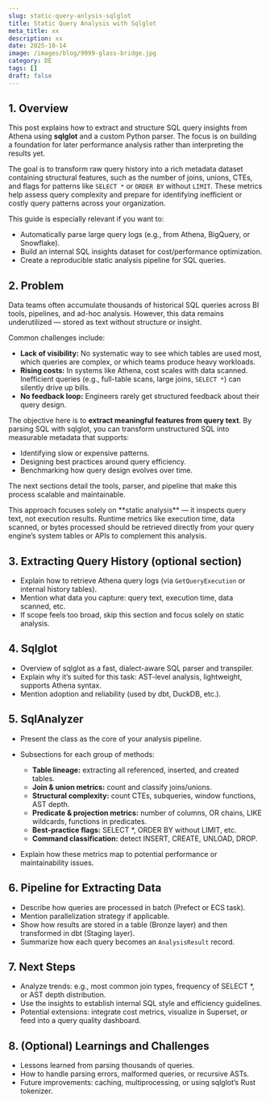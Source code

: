 ```yaml
---
slug: static-query-anlysis-sqlglot
title: Static Query Analysis with Sqlglot
meta_title: xx
description: xx
date: 2025-10-14
image: /images/blog/9999-glass-bridge.jpg
category: DE
tags: []
draft: false
---
```


## 1. Overview

This post explains how to extract and structure SQL query insights from Athena using **sqlglot** and a custom Python parser. The focus is on building a foundation for later performance analysis rather than interpreting the results yet.

The goal is to transform raw query history into a rich metadata dataset containing structural features, such as the number of joins, unions, CTEs, and flags for patterns like `SELECT *` or `ORDER BY` without `LIMIT`. These metrics help assess query complexity and prepare for identifying inefficient or costly query patterns across your organization.

This guide is especially relevant if you want to:

* Automatically parse large query logs (e.g., from Athena, BigQuery, or Snowflake).
* Build an internal SQL insights dataset for cost/performance optimization.
* Create a reproducible static analysis pipeline for SQL queries.

## 2. Problem

Data teams often accumulate thousands of historical SQL queries across BI tools, pipelines, and ad-hoc analysis. However, this data remains underutilized — stored as text without structure or insight.

Common challenges include:

* **Lack of visibility:** No systematic way to see which tables are used most, which queries are complex, or which teams produce heavy workloads.
* **Rising costs:** In systems like Athena, cost scales with data scanned. Inefficient queries (e.g., full-table scans, large joins, `SELECT *`) can silently drive up bills.
* **No feedback loop:** Engineers rarely get structured feedback about their query design.

The objective here is to **extract meaningful features from query text**. By parsing SQL with sqlglot, you can transform unstructured SQL into measurable metadata that supports:

* Identifying slow or expensive patterns.
* Designing best practices around query efficiency.
* Benchmarking how query design evolves over time.

The next sections detail the tools, parser, and pipeline that make this process scalable and maintainable.

<Notice type="warning">
  This approach focuses solely on **static analysis** — it inspects query text, not execution results. Runtime metrics like execution time, data scanned, or bytes processed should be retrieved directly from your query engine’s system tables or APIs to complement this analysis.
</Notice>

## 3. Extracting Query History (optional section)

* Explain how to retrieve Athena query logs (via `GetQueryExecution` or internal history tables).
* Mention what data you capture: query text, execution time, data scanned, etc.
* If scope feels too broad, skip this section and focus solely on static analysis.

## 4. Sqlglot

* Overview of sqlglot as a fast, dialect-aware SQL parser and transpiler.
* Explain why it’s suited for this task: AST-level analysis, lightweight, supports Athena syntax.
* Mention adoption and reliability (used by dbt, DuckDB, etc.).

## 5. SqlAnalyzer

* Present the class as the core of your analysis pipeline.
* Subsections for each group of methods:

  * **Table lineage:** extracting all referenced, inserted, and created tables.
  * **Join & union metrics:** count and classify joins/unions.
  * **Structural complexity:** count CTEs, subqueries, window functions, AST depth.
  * **Predicate & projection metrics:** number of columns, OR chains, LIKE wildcards, functions in predicates.
  * **Best-practice flags:** SELECT \*, ORDER BY without LIMIT, etc.
  * **Command classification:** detect INSERT, CREATE, UNLOAD, DROP.
* Explain how these metrics map to potential performance or maintainability issues.

## 6. Pipeline for Extracting Data

* Describe how queries are processed in batch (Prefect or ECS task).
* Mention parallelization strategy if applicable.
* Show how results are stored in a table (Bronze layer) and then transformed in dbt (Staging layer).
* Summarize how each query becomes an `AnalysisResult` record.

## 7. Next Steps

* Analyze trends: e.g., most common join types, frequency of SELECT \*, or AST depth distribution.
* Use the insights to establish internal SQL style and efficiency guidelines.
* Potential extensions: integrate cost metrics, visualize in Superset, or feed into a query quality dashboard.

## 8. (Optional) Learnings and Challenges

* Lessons learned from parsing thousands of queries.
* How to handle parsing errors, malformed queries, or recursive ASTs.
* Future improvements: caching, multiprocessing, or using sqlglot’s Rust tokenizer.
